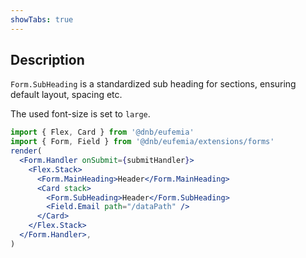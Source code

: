 ```yaml
---
showTabs: true
---
```


## Description

`Form.SubHeading` is a standardized sub heading for sections, ensuring default layout, spacing etc.

The used font-size is set to `large`.

```jsx
import { Flex, Card } from '@dnb/eufemia'
import { Form, Field } from '@dnb/eufemia/extensions/forms'
render(
  <Form.Handler onSubmit={submitHandler}>
    <Flex.Stack>
      <Form.MainHeading>Header</Form.MainHeading>
      <Card stack>
        <Form.SubHeading>Header</Form.SubHeading>
        <Field.Email path="/dataPath" />
      </Card>
    </Flex.Stack>
  </Form.Handler>,
)
```
